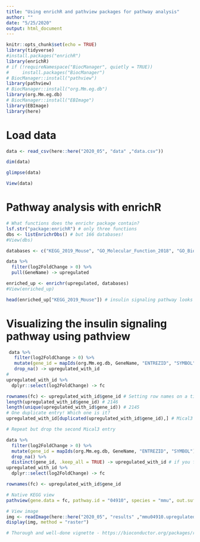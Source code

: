 ```yaml
---
title: "Using enrichR and pathview packages for pathway analysis"
author: ""
date: "5/25/2020"
output: html_document
---
```


```r
knitr::opts_chunk$set(echo = TRUE)
library(tidyverse)
#install.packages("enrichR")
library(enrichR)
# if (!requireNamespace("BiocManager", quietly = TRUE))
#     install.packages("BiocManager")
# BiocManager::install("pathview")
library(pathview)
# BiocManager::install("org.Mm.eg.db")
library(org.Mm.eg.db)
# BiocManager::install("EBImage")
library(EBImage)
library(here)
```

# Load data
```r
data <- read_csv(here::here("2020_05", "data" ,"data.csv")) 

dim(data)

glimpse(data)

View(data)
```

# Pathway analysis with enrichR
```r
# What functions does the enrichr package contain?
lsf.str("package:enrichR") # only three functions
dbs <- listEnrichrDbs() # but 166 databases!
#View(dbs)

databases <- c("KEGG_2019_Mouse", "GO_Molecular_Function_2018", "GO_Biological_Process_2018")

data %>% 
  filter(log2FoldChange > 0) %>% 
  pull(GeneName) -> upregulated

enriched_up <- enrichr(upregulated, databases)
#View(enriched_up)

head(enriched_up["KEGG_2019_Mouse"]) # insulin signaling pathway looks interesting
```

# Visualizing the insulin signaling pathway using pathview
```r
 data %>% 
   filter(log2FoldChange > 0) %>% 
   mutate(gene_id = mapIds(org.Mm.eg.db, GeneName, "ENTREZID", "SYMBOL")) %>% 
   drop_na() -> upregulated_with_id
# 
upregulated_with_id %>% 
  dplyr::select(log2FoldChange) -> fc

rownames(fc) <- upregulated_with_id$gene_id # Setting row names on a tibble is deprecated.non-unique value when setting 'row.names': ‘194401’Error in `.rowNamesDF<-`(x, value = value) : duplicate 'row.names' are not allowed
length(upregulated_with_id$gene_id) # 2146
length(unique(upregulated_with_id$gene_id)) # 2145
# One duplicate entry! Which one is it?
upregulated_with_id[duplicated(upregulated_with_id$gene_id),] # Mical3 has two entries!

# Repeat but drop the second Mical3 entry

data %>% 
  filter(log2FoldChange > 0) %>% 
  mutate(gene_id = mapIds(org.Mm.eg.db, GeneName, "ENTREZID", "SYMBOL")) %>% 
  drop_na() %>% 
  distinct(gene_id, .keep_all = TRUE) -> upregulated_with_id # if you forget to set `.keep_all` to TRUE, you will end up with a dataframe with just one column i.e. `gene_id`
upregulated_with_id %>% 
  dplyr::select(log2FoldChange) -> fc

rownames(fc) <- upregulated_with_id$gene_id

# Native KEGG view
pathview(gene.data = fc, pathway.id = "04910", species = "mmu", out.suffix = "upregulated", kegg.native = T) 

# View image
img <- readImage(here::here("2020_05", "results" ,"mmu04910.upregulated.png"))
display(img, method = "raster")

# Thorough and well-done vignette - https://bioconductor.org/packages/release/bioc/vignettes/pathview/inst/doc/pathview.pdf
```



